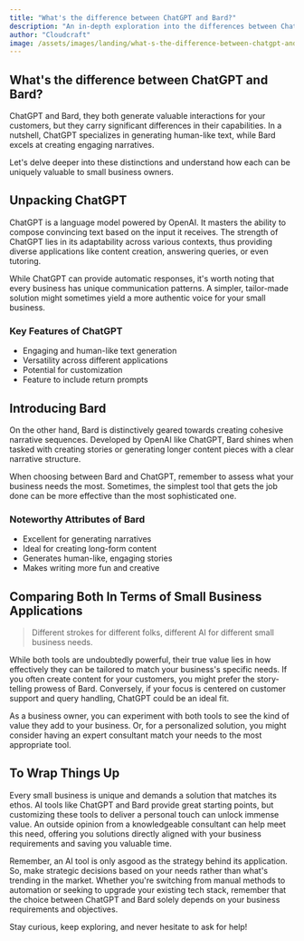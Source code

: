 ```yaml
---
title: "What's the difference between ChatGPT and Bard?"
description: "An in-depth exploration into the differences between ChatGPT and Bard, focusing on how their uses can be tailored to fit the needs of small business owners."
author: "Cloudcraft"
image: /assets/images/landing/what-s-the-difference-between-chatgpt-and-bard.jpg
---
```


## What's the difference between ChatGPT and Bard?

ChatGPT and Bard, they both generate valuable interactions for your customers, but they carry significant differences in their capabilities. In a nutshell, ChatGPT specializes in generating human-like text, while Bard excels at creating engaging narratives.

<ServicesBlurb />

Let's delve deeper into these distinctions and understand how each can be uniquely valuable to small business owners.

## Unpacking ChatGPT

ChatGPT is a language model powered by OpenAI. It masters the ability to compose convincing text based on the input it receives. The strength of ChatGPT lies in its adaptability across various contexts, thus providing diverse applications like content creation, answering queries, or even tutoring.

While ChatGPT can provide automatic responses, it's worth noting that every business has unique communication patterns. A simpler, tailor-made solution might sometimes yield a more authentic voice for your small business.

### Key Features of ChatGPT

 * Engaging and human-like text generation 
 * Versatility across different applications
 * Potential for customization
 * Feature to include return prompts


## Introducing Bard

On the other hand, Bard is distinctively geared towards creating cohesive narrative sequences. Developed by OpenAI like ChatGPT, Bard shines when tasked with creating stories or generating longer content pieces with a clear narrative structure.

When choosing between Bard and ChatGPT, remember to assess what your business needs the most. Sometimes, the simplest tool that gets the job done can be more effective than the most sophisticated one.

### Noteworthy Attributes of Bard

 * Excellent for generating narratives
 * Ideal for creating long-form content
 * Generates human-like, engaging stories
 * Makes writing more fun and creative

<GetStartedBlurb />

## Comparing Both In Terms of Small Business Applications

<blockquote>Different strokes for different folks, different AI for different small business needs.</blockquote>

While both tools are undoubtedly powerful, their true value lies in how effectively they can be tailored to match your business's specific needs. If you often create content for your customers, you might prefer the story-telling prowess of Bard. Conversely, if your focus is centered on customer support and query handling, ChatGPT could be an ideal fit.

As a business owner, you can experiment with both tools to see the kind of value they add to your business. Or, for a personalized solution, you might consider having an expert consultant match your needs to the most appropriate tool.

## To Wrap Things Up

Every small business is unique and demands a solution that matches its ethos. AI tools like ChatGPT and Bard provide great starting points, but customizing these tools to deliver a personal touch can unlock immense value. An outside opinion from a knowledgeable consultant can help meet this need, offering you solutions directly aligned with your business requirements and saving you valuable time. 

Remember, an AI tool is only asgood as the strategy behind its application. So, make strategic decisions based on your needs rather than what's trending in the market. Whether you're switching from manual methods to automation or seeking to upgrade your existing tech stack, remember that the choice between ChatGPT and Bard solely depends on your business requirements and objectives. 

Stay curious, keep exploring, and never hesitate to ask for help!

